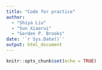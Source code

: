 ```yaml
---
title: "Code for practice"
author: 
  - "Shiya Liu"
  - "Sun Xiaorui"
  - "Gorden P. Brooks"
date: '`r Sys.Date()`'
output: html_document
---
```


```r
knitr::opts_chunk$set(echo = TRUE)
```



